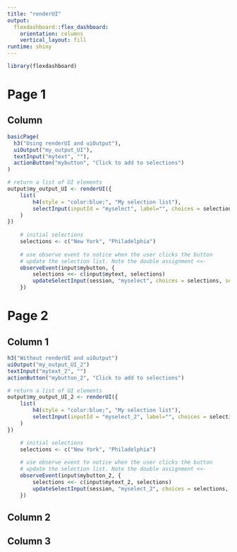 ```yaml
---
title: "renderUI"
output: 
  flexdashboard::flex_dashboard:
    orientation: columns
    vertical_layout: fill
runtime: shiny    
---
```


```r
library(flexdashboard)
```


# Page 1

## Column

```r
basicPage(
  h3("Using renderUI and uiOutput"),
  uiOutput("my_output_UI"),
  textInput("mytext", ""),
  actionButton("mybutton", "Click to add to selections")
)
```



```r
# return a list of UI elements
output$my_output_UI <- renderUI({
    list(
        h4(style = "color:blue;", "My selection list"),
        selectInput(inputId = "myselect", label="", choices = selections)
    )
})
    
    # initial selections
    selections <- c("New York", "Philadelphia")
    
    # use observe event to notice when the user clicks the button
    # update the selection list. Note the double assignment <<-
    observeEvent(input$mybutton, {
        selections <<- c(input$mytext, selections)
        updateSelectInput(session, "myselect", choices = selections, selected = selections[1])
    })
```


# Page 2

## Column 1


```r
h3("Without renderUI and uiOutput")
uiOutput("my_output_UI_2")
textInput("mytext_2", "")
actionButton("mybutton_2", "Click to add to selections")
```


```r
# return a list of UI elements
output$my_output_UI_2 <- renderUI({
    list(
        h4(style = "color:blue;", "My selection list"),
        selectInput(inputId = "myselect_2", label="", choices = selections)
    )
})
```


```r
    # initial selections
    selections <- c("New York", "Philadelphia")
    
    # use observe event to notice when the user clicks the button
    # update the selection list. Note the double assignment <<-
    observeEvent(input$mybutton_2, {
        selections <<- c(input$mytext_2, selections)
        updateSelectInput(session, "myselect_2", choices = selections, selected = selections[1])
    })
```


## Column 2

## Column 3
